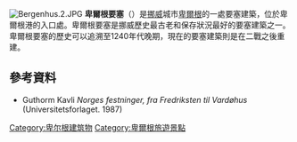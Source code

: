 [[File:Bergenhus.2.JPG|thumb]]
'''卑爾根要塞'''（{{lang-no|Bergenhus festning}}）是[[挪威|挪威]]城市[[卑爾根|卑爾根]]的一處要塞建築，位於卑爾根港的入口處。卑爾根要塞是挪威歷史最古老和保存狀況最好的要塞建築之一。卑爾根要塞的歷史可以追溯至1240年代晚期，現在的要塞建築則是在二戰之後重建。

==參考資料==
*Guthorm Kavli ''Norges festninger, fra Fredriksten til Vardøhus'' (Universitetsforlaget. 1987)
{{commons category|Bergenhus Fortress}} 
{{coord|60|24|2.11|N|5|19|3.66|E|type:landmark|display=title}}

[[Category:卑尔根建筑物|Category:卑尔根建筑物]]
[[Category:卑爾根旅遊景點|Category:卑爾根旅遊景點]]